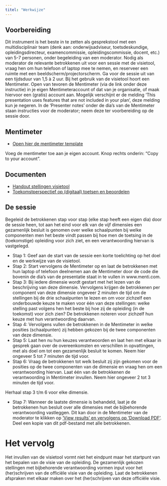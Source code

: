 ```yaml
---
titel: "Werkwijze"
---
```


## Voorbereiding

::: {.lead}

Dit instrument is het beste in te zetten als gesprekstool met een multidisciplinair team (denk aan: onderwijsadviseur, toetsdeskundige, opleidingsdirecteur, examencommissie, opleidingscommissie, docent, etc.) van 5-7 personen, onder begeleiding van een moderator. Nodig als moderator de relevante betrokkenen uit voor een sessie met de visietool, vraag hen om hun telefoon of laptop mee te nemen, en reserveer een ruimte met een beeldscherm/projectorscherm. Ga voor de sessie uit van een tijdsduur van 1,5 à 2 uur.
Bij het gebruik van de visietool hoort een Mentimeter. Open van tevoren de Mentimeter (via de link onder deze instructie) in je eigen Mentimeteraccount of dat van je organisatie, of maak hiervoor een (gratis) account aan. Mogelijk verschijnt er de melding ‘This presentation uses features that are not included in your plan’, deze melding kun je negeren. In de ‘Presenter notes’ onder de dia’s van de Mentimeter staan instructies voor de moderator; neem deze ter voorbereiding op de sessie door.

:::

::: {.grid}

::: {.g-col-12 .g-col-md-6}

::: {.card .text-white .bg-primary .rounded-3 .mx-auto}

::: {.card-body}

## Mentimeter {.card-title}

::: {.card-text}

* [Open hier de mentimeter template](https://www.mentimeter.com/app/presentation/al8gr92ngyp28nt56zacqwvbdykzxs6w/rnbnwsc71ztj/edit){.link-light}

Voeg de mentimeter toe aan je eigen account. Knop rechts onderin: "Copy to your account".

:::

:::

:::

:::

::: {.g-col-12 .g-col-md-6}

::: {.card .text-white .bg-primary .rounded-3 .mx-auto}

::: {.card-body}

## Documenten {.card-title}

::: {.card-text}

* [Handout stellingen visietool](dimensies-stellingen-handout.pdf){.link-light}
* [Toekomstperspectief op (digitaal) toetsen en beoordelen](https://www.versnellingsplan.nl/Kennisbank/toekomstperspectief-op-digitaal-toetsen-en-beoordelen/){.link-light}

:::

:::

:::

:::

:::

## De sessie

Begeleid de betrokkenen stap voor stap (elke stap heeft een eigen dia) door de sessie heen, tot aan het eind voor elk van de vijf dimensies een gezamenlijk besluit is genomen over welke schaalpunten bij welke componenten men het beste vindt passen bij hoe men de toetsing in de (toekomstige) opleiding voor zich ziet, en een verantwoording hiervan is vastgelegd.

* Stap 1: Geef aan de start van de sessie een korte toelichting op het doel en de werkwijze van de visietool.
* Stap 2: Start vervolgens de Mentimeter op en laat de betrokkenen met hun laptop of telefoon deelnemen aan de Mentimeter door de code die bovenin de dia’s van de presentatie staat in te vullen in www.menti.com.
* Stap 3: Bij iedere dimensie wordt gestart met het lezen van de beschrijving van deze dimensie. Vervolgens krijgen de betrokkenen per component van deze dimensie ongeveer 2 minuten de tijd om de stellingen bij de drie schaalpunten te lezen en om voor zichzelf een onderbouwde keuze te maken voor één van deze stellingen: welke stelling past volgens hen het beste bij hoe zij de opleiding (in de toekomst) voor zich zien? De betrokkenen noteren voor zichzelf hun keuze met hun verantwoording daarvan.
* Stap 4: Vervolgens vullen de betrokkenen in de Mentimeter in welke posities (schaalpunten) zij hebben gekozen bij de twee componenten van deze dimensie. 
* Stap 5: Laat hen nu hun keuzes verantwoorden en laat hen met elkaar in gesprek gaan over de overeenkomsten en verschillen in opvattingen, met als doel om tot een gezamenlijk besluit te komen. Neem hier ongeveer 5 tot 7 minuten de tijd voor.
* Stap 6: Vraag de betrokkenen tot welk besluit zij zijn gekomen voor de posities op de twee componenten van de dimensie en vraag hen om een verantwoording hiervan. Laat één van de betrokkenen de verantwoording in Mentimeter invullen. Neem hier ongeveer 2 tot 3 minuten de tijd voor.

Herhaal stap 3 t/m 6 voor elke dimensie.

* Stap 7: Wanneer de laatste dimensie is behandeld, laat je de betrokkenen hun besluit over alle dimensies met de bijbehorende verantwoording vastleggen. Dit kan door in de Mentimeter van de moderator te klikken op [‘View results’ en vervolgens op ‘Download PDF’](View_results.png). Deel een kopie van dit pdf-bestand met alle betrokkenen.

# Het vervolg

Het invullen van de visietool vormt niet het eindpunt maar het startpunt van het bepalen van de visie van de opleiding. De gezamenlijk gekozen stellingen met bijbehorende verantwoording vormen input voor het (her)schrijven van de officiële visie van de opleiding. Laat de betrokkenen afspraken met elkaar maken over het (her)schrijven van deze officiële visie.


<!-- [Start](visietool_toetsen.qmd){.btn .btn-primary target="_blank"} -->